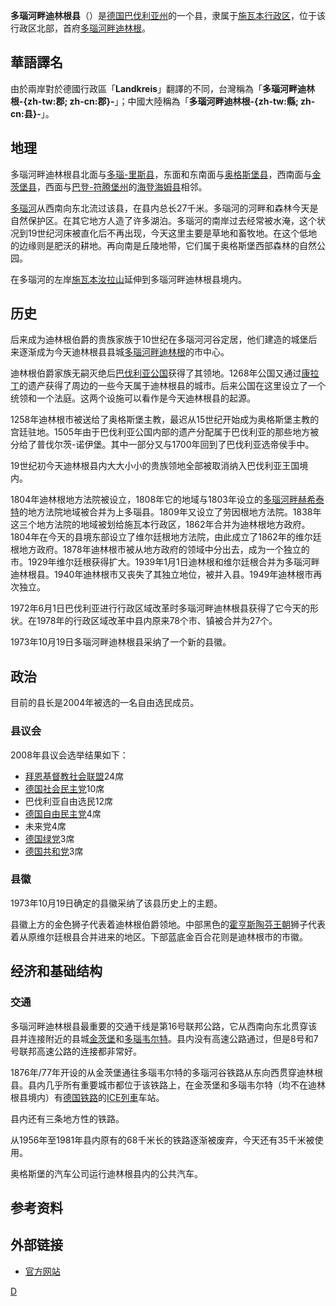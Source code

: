 {{noteTA
|T=zh-tw:多瑙河畔迪林根郡; zh-cn:多瑙河畔迪林根县;
|2=zh-tw:邦; zh-cn:联邦州;
|3=zh-tw:邦; zh-cn:州;
|4=zh-tw:郡; zh-cn:县;
|5=zh-tw:公里; zh-cn:千米;
|7=zh-tw:巴登-符登堡; zh-cn:巴登-符腾堡;
}}
{{德国县级行政单位
| 县徽图 = Image:DEU Landkreis Dillingen an der Donau COA.svg
| 在德国内的位置图 = Image:Lage des Landkreises Dillingen a.d.Donau in Deutschland.png
| 所属联邦州 = 巴伐利亚州
| 所属行政区 = 施瓦本行政区
| 首府 = 多瑙河畔迪林根
| 面积 = 792.22
| 人口 = 94,575
| 统计时间 = 2015年12月31日
| 人口密度 = 119
| 汽车牌号 = DLG, WER
| 下设城镇 = 5个市、22个镇
| 政府地址 = Große Allee 24<br />89407 Dillingen a.d.Donau
| 政府网站 = www.landkreis-dillingen.de
| 在州内的位置图 = Image:Bavaria dlg.png
|}}

'''多瑙河畔迪林根县'''（{{lang|de|Landkreis Dillingen an der Donau}}）是[[德国|德国]][[巴伐利亚州|巴伐利亚州]]的一个县，隶属于[[施瓦本行政区|施瓦本行政区]]，位于该行政区北部，首府[[多瑙河畔迪林根|多瑙河畔迪林根]]。

== 華語譯名 ==
由於兩岸對於德國行政區「'''Landkreis'''」翻譯的不同，台灣稱為「'''多瑙河畔迪林根-{zh-tw:郡; zh-cn:郡}-'''」；中國大陸稱為「'''多瑙河畔迪林根-{zh-tw:縣; zh-cn:县}-'''」。

== 地理 ==
多瑙河畔迪林根县北面与[[多瑙-里斯县|多瑙-里斯县]]，东面和东南面与[[奥格斯堡县|奥格斯堡县]]，西南面与[[金茨堡县|金茨堡县]]，西面与[[巴登-符腾堡州|巴登-符腾堡州]]的[[海登海姆县|海登海姆县]]相邻。

[[多瑙河|多瑙河]]从西南向东北流过该县，在县内总长27千米。多瑙河的河畔和森林今天是自然保护区。在其它地方人造了许多湖泊。多瑙河的南岸过去经常被水淹，这个状况到19世纪河床被直化后不再出现，今天这里主要是草地和畜牧地。在这个低地的边缘则是肥沃的耕地。再向南是丘陵地带，它们属于奥格斯堡西部森林的自然公园。

在多瑙河的左岸[[施瓦本汝拉山|施瓦本汝拉山]]延伸到多瑙河畔迪林根县境内。

==历史==
后来成为迪林根伯爵的贵族家族于10世纪在多瑙河河谷定居，他们建造的城堡后来逐渐成为今天迪林根县县城[[多瑙河畔迪林根|多瑙河畔迪林根]]的市中心。

迪林根伯爵家族无嗣灭绝后[[巴伐利亚公国|巴伐利亚公国]]获得了其领地。1268年公国又通过[[康拉丁|康拉丁]]的遗产获得了周边的一些今天属于迪林根县的城市。后来公国在这里设立了一个统领和一个法庭。这两个设施可以看作是今天迪林根县的起源。

1258年迪林根市被送给了奥格斯堡主教，最迟从15世纪开始成为奥格斯堡主教的宫廷驻地。1505年由于巴伐利亚公国内部的遗产分配属于巴伐利亚的那些地方被分给了普伐尔茨-诺伊堡。其中一部分又与1700年回到了巴伐利亚选帝侯手中。

19世纪初今天迪林根县内大大小小的贵族领地全部被取消纳入巴伐利亚王国境内。

1804年迪林根地方法院被设立，1808年它的地域与1803年设立的[[多瑙河畔赫希泰特|多瑙河畔赫希泰特]]的地方法院地域被合并为上多瑙县。1809年又设立了劳因根地方法院。1838年这三个地方法院的地域被划给施瓦本行政区，1862年合并为迪林根地方政府。1804年在今天的县境东部设立了维尔廷根地方法院，由此成立了1862年的维尔廷根地方政府。1878年迪林根市被从地方政府的领域中分出去，成为一个独立的市。1929年维尔廷根获得扩大。1939年1月1日迪林根和维尔廷根合并为多瑙河畔迪林根县。1940年迪林根市又丧失了其独立地位，被并入县。1949年迪林根市再次独立。

1972年6月1日巴伐利亚进行行政区域改革时多瑙河畔迪林根县获得了它今天的形状。在1978年的行政区域改革中县内原来78个市、镇被合并为27个。

1973年10月19日多瑙河畔迪林根县采纳了一个新的县徽。

==政治==
目前的县长是2004年被选的一名自由选民成员。

===县议会===
2008年县议会选举结果如下：
*[[拜恩基督教社会联盟|拜恩基督教社会联盟]]24席
*[[德国社会民主党|德国社会民主党]]10席
*巴伐利亚自由选民12席
*[[德国自由民主党|德国自由民主党]]4席
*未来党4席
*[[德国绿党|德国绿党]]3席
*[[德国共和党|德国共和党]]3席

===县徽===
1973年10月19日确定的县徽采纳了该县历史上的主题。

县徽上方的金色狮子代表着迪林根伯爵领地。中部黑色的[[霍亨斯陶芬王朝|霍亨斯陶芬王朝]]狮子代表着从原维尔廷根县合并进来的地区。下部蓝底金百合花则是迪林根市的市徽。

==经济和基础结构==
===交通===
多瑙河畔迪林根县最重要的交通干线是第16号联邦公路，它从西南向东北贯穿该县并连接附近的县城[[金茨堡|金茨堡]]和[[多瑙韦尔特|多瑙韦尔特]]。县内没有高速公路通过，但是8号和7号联邦高速公路的连接都非常好。

1876年/77年开设的从金茨堡通往多瑙韦尔特的多瑙河谷铁路从东向西贯穿迪林根县。县内几乎所有重要城市都位于该铁路上，在金茨堡和多瑙韦尔特（均不在迪林根县境内）有[[德国铁路|德国铁路]]的[[ICE列車|ICE列車]]车站。

县内还有三条地方性的铁路。

从1956年至1981年县内原有的68千米长的铁路逐渐被废弃，今天还有35千米被使用。

奥格斯堡的汽车公司运行迪林根县内的公共汽车。

==参考资料==
<references/>

==外部链接==
* [https://web.archive.org/web/20080625045028/http://www.landkreis-dillingen.de/ 官方网站]

{{巴伐利亚州行政区划}}

{{Authority control}}
[[Category:巴伐利亚州行政区划|D]]
